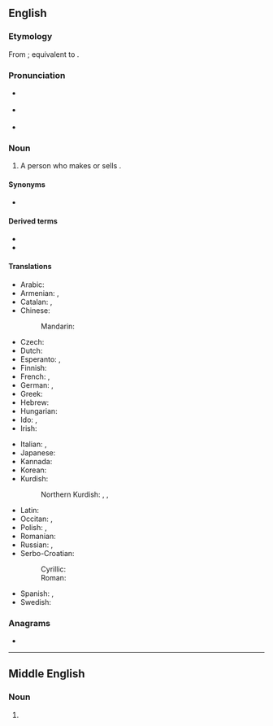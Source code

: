 {{also|Glover}}
==English==

===Etymology===
From {{inh|en|enm|glovere}}; equivalent to {{suffix|en|glove|er}}.

===Pronunciation===
* {{a|GA}} {{IPA|en|/ˈɡlʌvɚ/}}
* {{a|RP}} {{IPA|en|/ˈɡlʌvə/}}
* {{rhymes|en|ʌvə(ɹ)|s=2}}

===Noun===
{{en-noun}}

# A person who makes or sells {{l|en|glove|gloves}}.

====Synonyms====
* {{l|en|glovemaker}}

====Derived terms====
* {{l|en|Glover}}
* {{l|en|glover's suture}}

====Translations====
{{trans-top|person who makes gloves}}
* Arabic: {{t-check|ar|قُفَّافِيزِي|m}}
* Armenian: {{t|hy|ձեռնոցավաճառ}}, {{t+|hy|ձեռնոցագործ}}
* Catalan: {{t|ca|guanter|m}}, {{t+|ca|guantera|f}}
* Chinese:
*: Mandarin: {{t-needed|cmn}}
* Czech: {{t|cs|rukavičkář|m}}
* Dutch: {{t|nl|handschoenmaker|m}}
* Esperanto: {{t|eo|gantisto}}, {{t|eo|gantfaristo}}
* Finnish: {{t|fi|hanskantekijä}}
* French: {{t+|fr|gantier|m}}, {{t+|fr|gantière|f}}
* German: {{t+|de|Handschuhmacher|m}}, {{t+|de|Handschuhmacherin|f}}
* Greek: {{t|el|χειροκτιοποιός|m}}
* Hebrew: {{t-check|he|גלובר|m}}
* Hungarian: {{t|hu|kesztyűs}}
* Ido: {{t+|io|gantisto}}, {{t+|io|gantifisto}}
* Irish: {{t|ga|lámhainneoir|m}}
{{trans-mid}}
* Italian: {{t|it|guantaio|m}}, {{t|it|guantaia|f}}
* Japanese: {{t-needed|ja}}
* Kannada: {{t+|kn|ಕೈಚೀಲಗಾರ}}
* Korean: {{t-needed|ko}}
* Kurdish:
*: Northern Kurdish: {{t|kmr|lepikçêker}}, {{t+|kmr|destgorkfiroş}}, {{t+|kmr|desgorkfiroş}}
* Latin: {{t|la|chirothecārius|m}}
* Occitan: {{t+|oc|gantièr|m}}, {{t|oc|gantièra|f}}
* Polish: {{t+|pl|rękawicznik|m}}, {{t|pl|rękawicznica|f}}
* Romanian: {{t+|ro|mănușar|m}}
* Russian: {{t+|ru|перча́точник|m}}, {{t+|ru|перча́точница|f}}
* Serbo-Croatian:
*: Cyrillic: {{t|sh|рука̀вича̄р|m}}
*: Roman: {{t+|sh|rukàvičār|m}}
* Spanish: {{t+|es|guantero|m}}, {{t+|es|guantera|f}}
* Swedish: {{t|sv|handskmakare|c}}
{{trans-bottom}}

===Anagrams===
* {{anagrams|en|a=eglorv|Vogler|grovel}}

{{topics|en|Occupations|People}}

----

==Middle English==

===Noun===
{{head|enm|noun}}

# {{alt form|enm|glovere}}